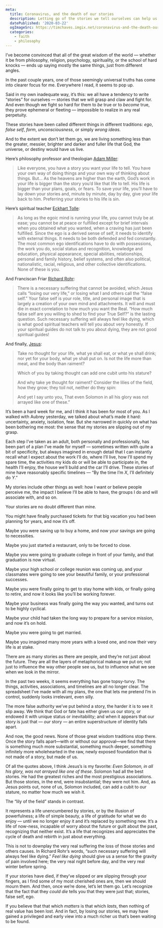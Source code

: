 ```yaml
---
meta:
  title: Coronavirus, and the death of our stories
  description: Letting go of the stories we tell ourselves can help us find something more real and durable underneath.
  datePublished: '2020-03-22'
  ogImageSrc: https://timchaves.imgix.net/coronavirus-and-the-death-our-stories.png
  categories:
    - faith
    - philosophy
---
```


I’ve become convinced that all of the great wisdom of the world — whether it be from philosophy, religion, psychology, spirituality, or the school of hard knocks — ends up saying mostly the same things, just from different angles.

In the past couple years, one of those seemingly universal truths has come into clearer focus for me. Everywhere I read, it seems to pop up.

Said in my own inadequate way, it’s this: we all have a tendency to write “stories” for ourselves — stories that we will grasp and claw and fight for. And even though we fight so hard for them to _be_ true or to _become_ true, they prove ephemeral or fleeting — impossible to realize in any real perpetuity.

These stories have been called different things in different traditions: _ego_, _false self_, _form_, _unconsciousness_, or simply _wrong ideas_.

And to the extent we don’t let them go, we are living something less than the greater, messier, brighter and darker and fuller life that God, the universe, or destiny would have us live.

Here’s philosophy professor and theologian [Adam Miller](https://www.amazon.com/dp/B0787GMSP6/ref=dp-kindle-redirect?_encoding=UTF8&btkr=1):

> Like everyone, you have a story you want your life to tell. You have your own way of doing things and your own way of thinking about things. But… As the heavens are higher than the earth, God’s work in your life is bigger than the story you’d like that life to tell. His life is bigger than your plans, goals, or fears. To save your life, you’ll have to lay down your stories and, minute by minute, day by day, give your life back to him. Preferring your stories to his life is sin.

Here’s spiritual teacher [Eckhart Tolle](https://www.amazon.com/Power-Now-Guide-Spiritual-Enlightenment-ebook/dp/B002361MLA/ref=sr_1_2?dchild=1&keywords=the+power+of+now&qid=1584903501&s=digital-text&sr=1-2):

> As long as the egoic mind is running your life, you cannot truly be at ease; you cannot be at peace or fulfilled except for brief intervals when you obtained what you wanted, when a craving has just been fulfilled. Since the ego is a derived sense of self, it needs to identify with external things. It needs to be both defended and fed constantly. The most common ego identifications have to do with possessions, the work you do, social status and recognition, knowledge and education, physical appearance, special abilities, relationships, personal and family history, belief systems, and often also political, nationalistic, racial, religious, and other collective identifications. None of these is you.

And Franciscan Friar [Richard Rohr](https://cac.org/what-is-the-false-self-2017-08-07/):

> There is a necessary suffering that cannot be avoided, which Jesus calls “losing our very life,” or losing what I and others call the “false self.” Your false self is your role, title, and personal image that is largely a creation of your own mind and attachments. It will and must die in exact correlation to how much you want the Real. “How much false self are you willing to shed to find your True Self?” is the lasting question. Such necessary suffering will always feel like dying, which is what good spiritual teachers will tell you about very honestly. If your spiritual guides do not talk to you about dying, they are not good spiritual guides!

And finally, [Jesus](https://www.churchofjesuschrist.org/study/scriptures/nt/matt/6?lang=eng):

> Take no thought for your life, what ye shall eat, or what ye shall drink; nor yet for your body, what ye shall put on. Is not the life more than meat, and the body than raiment?
>
> Which of you by taking thought can add one cubit unto his stature?
>
> And why take ye thought for raiment? Consider the lilies of the field, how they grow; they toil not, neither do they spin:
>
> And yet I say unto you, That even Solomon in all his glory was not arrayed like one of these.”

It’s been a hard week for me, and I think it has been for most of you. As I walked with Aubrey yesterday, we talked about what’s made it hard: uncertainty, anxiety, isolation, fear. But she narrowed in quickly on what has been bothering me most: the sense that my stories are slipping out of my grasp.

Each step I’ve taken as an adult, both personally and professionally, has been part of a plan I’ve made for myself — sometimes written with quite a bit of specificity, but always imagined in enough detail that I can instantly recall what I expect about the work I’ll do, where I’ll live, how I’ll spend my spare time, the activities my kids do or will be able to participate in, the health I’ll enjoy, the house we’ll build and the car I’ll drive. These stories of mine have reasonably specific timelines — “By the time I’m _X_, I’ll definitely do _Y_.”

My stories include other things as well: how I want or believe people perceive me, the impact I believe I’ll be able to have, the groups I do and will associate with, and so on.

Your stories are no doubt different than mine.

You might have finally purchased tickets for that big vacation you had been planning for years, and now it’s off.

Maybe you were saving up to buy a home, and now your savings are going to necessities.

Maybe you just started a restaurant, only to be forced to close.

Maybe you were going to graduate college in front of your family, and that graduation is now virtual.

Maybe your high school or college reunion was coming up, and your classmates were going to see your beautiful family, or your professional successes.

Maybe you were finally going to get to stay home with kids, or finally going to retire, and now it looks like you’ll be working forever.

Maybe your business was finally going the way you wanted, and turns out to be highly cyclical.

Maybe your child had taken the long way to prepare for a service mission, and now it’s on hold.

Maybe you were going to get married.

Maybe you imagined many more years with a loved one, and now their very life is at stake.

There are as many stories as there are people, and they’re not just about the future. They are all the layers of metaphorical makeup we put on; not just to influence the way other people see us, but to influence what we see when we look in the mirror.

In the past two weeks, it seems everything has gone topsy-turvy. The things, activities, associations, and timelines are all no longer clear. The spreadsheet I’ve made with all my plans, the one that lets me pretend I’m in control, suddenly looks irrelevant, even silly.

The more false authority we’ve put behind a story, the harder it is to see it slip away. We think that God or fate has either given us our story, or endowed it with unique status or inevitability; and when it appears that our story is just that — _our_ story — an entire superstructure of identity falls apart.

And now, the good news. None of those great wisdom traditions stop there. Once the story falls apart—with or without our approval—we find that there is something much more substantial, something much deeper, something infinitely more wholehearted in the raw, newly exposed foundation that is not made of a story, but made of us.

Of all the quotes above, I think Jesus’s is my favorite: _Even Solomon, in all his glory, was not arrayed like one of these_. Solomon had all the best stories. He had the greatest riches and the most prestigious associations. But those stories, in the end, were insubstantial; they were not him. And, as Jesus points out, none of us, Solomon included, can add a cubit to our stature, no matter how much we wish it.

The “lily of the field” stands in contrast.

It represents a life unencumbered by stories, or by the illusion of powerfulness; a life of simple beauty, a life of gratitude for what we do enjoy — until we no longer enjoy it and it’s replaced by something new. It’s a life of now-ness, incapable of worry about the future or guilt about the past, recognizing that neither exist. It’s a life that recognizes and appreciates the cycle of death and rebirth in just about everything.

This is not to downplay the very real suffering the loss of those stories and others causes. In Richard Rohr’s words, “such necessary suffering will always feel like dying.” _Feel like dying_ should give us a sense for the gravity of pain involved here; the very real night before day, and the very real winter before spring.

If your stories have died, if they’ve slipped or are slipping through your fingers, as I find some of my most cherished ones are, then we should mourn them. And then, once we’re done, let’s let them go. Let’s recognize that the fact that they _could die_ tells you that they were just that; stories, false self, ego.

If you believe that that which _matters_ is that which _lasts_, then nothing of real value has been lost. And in fact, by losing our stories, we may have gained a privileged and early view into a much richer _us_ that’s been waiting to be found.
